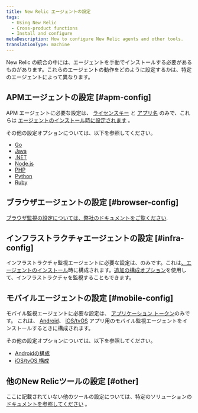 ```yaml
---
title: New Relic エージェントの設定
tags:
  - Using New Relic
  - Cross-product functions
  - Install and configure
metaDescription: How to configure New Relic agents and other tools.
translationType: machine
---
```


[](https://newrelic.com/instant-observability/)New Relic の統合の中には、エージェントを手動でインストールする必要があるものがあります。これらのエージェントの動作をどのように設定するかは、特定のエージェントによって異なります。

## APMエージェントの設定 [#apm-config]

APM エージェントに必要な設定は、 [ライセンスキー](/docs/apis/intro-apis/new-relic-api-keys/#ingest-license-key) と [アプリ名](/docs/apm/new-relic-apm/installation-configuration/name-your-application) のみで、これらは [エージェントのインストール時に設定されます](/docs/agents/manage-apm-agents/installation/install-agent) 。

その他の設定オプションについては、以下を参照してください。

* [Go](/docs/agents/go-agent/instrumentation/go-agent-configuration)
* [Java](/docs/agents/java-agent/configuration/java-agent-configuration-config-file)
* [.NET](/docs/agents/net-agent/installation-configuration/net-agent-configuration)
* [Node.js](/docs/agents/nodejs-agent/installation-configuration/nodejs-agent-configuration)
* [PHP](/docs/agents/php-agent/configuration/php-agent-configuration)
* [Python](/docs/agents/python-agent/installation-configuration/python-agent-configuration)
* [Ruby](/docs/agents/ruby-agent/installation-configuration/ruby-agent-configuration)

## ブラウザエージェントの設定 [#browser-config]

[ブラウザ監視の設定については、弊社のドキュメントをご覧ください](/docs/browser/new-relic-browser/configuration).

## インフラストラクチャエージェントの設定 [#infra-config]

インフラストラクチャ監視エージェントに必要な設定は、<InlinePopover type="licenseKey" />のみです。これは[、エージェントのインストール](/docs/agents/manage-apm-agents/installation/install-agent)時に構成されます。[追加の構成オプション](/docs/infrastructure/new-relic-infrastructure/configuration/configure-infrastructure-agent)を使用して、インフラストラクチャを監視することもできます。

## モバイルエージェントの設定 [#mobile-config]

モバイル監視エージェントに必要な設定は、 [アプリケーション トークン](/docs/mobile-monitoring/new-relic-mobile/maintenance/viewing-your-application-token)のみです。 これは、 [Android](/docs/mobile-monitoring/new-relic-mobile-android/get-started/introduction-new-relic-mobile-android)、 [iOS/tvOS](/docs/mobile-monitoring/new-relic-mobile-ios/get-started/introduction-new-relic-mobile-ios) アプリ用のモバイル監視エージェントをインストールするときに構成されます。

その他の設定オプションについては、以下を参照してください。

* [Androidの構成](/docs/mobile-monitoring/new-relic-mobile-android/api-guides/android-agent-configuration-feature-flags)
* [iOS/tvOS 構成](/docs/mobile-monitoring/new-relic-mobile-ios/api-guides/ios-agent-configuration-feature-flags)

## 他のNew Relicツールの設定 [#other]

ここに記載されていない他のツールの設定については、特定のソリューションの [ドキュメントを参照してください](https://newrelic.com/instant-observability/) 。